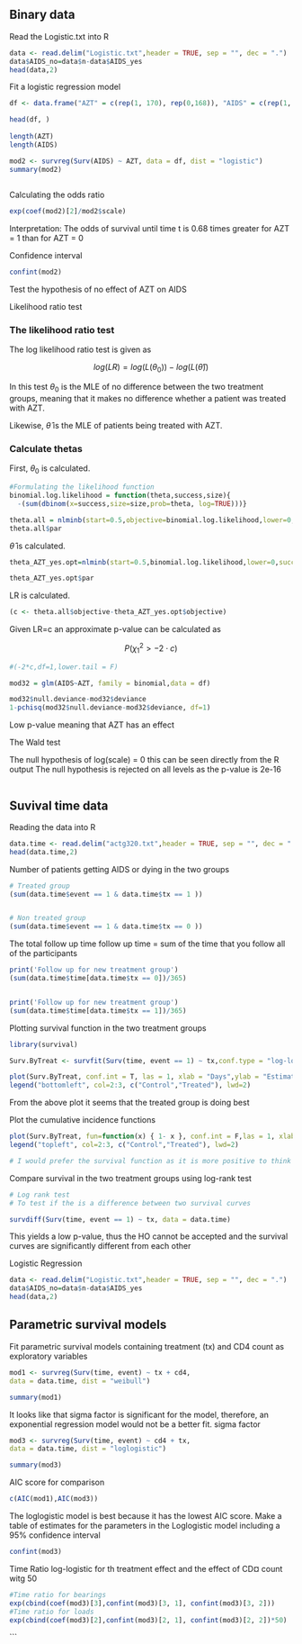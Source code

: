 #################
## Binary data ##
#################

Read the Logistic.txt into R
```r
data <- read.delim("Logistic.txt",header = TRUE, sep = "", dec = ".")
data$AIDS_no=data$n-data$AIDS_yes
head(data,2) 
```

Fit a logistic regression model

```r
df <- data.frame("AZT" = c(rep(1, 170), rep(0,168)), "AIDS" = c(rep(1, 25), rep(0, 145), rep(1, 44), rep(0, 124)))

head(df, )
         
length(AZT)
length(AIDS)

mod2 <- survreg(Surv(AIDS) ~ AZT, data = df, dist = "logistic")
summary(mod2)
         
```
Calculating the odds ratio

```r
exp(coef(mod2)[2]/mod2$scale)
```
Interpretation: The odds of survival until time t is 0.68 times greater for AZT = 1 than for AZT = 0

Confidence interval

```r
confint(mod2)

```
Test the hypothesis of no effect of AZT on AIDS

Likelihood ratio test

### The likelihood ratio test

The log likelihood ratio test is given as

$$log(LR) = log(L(\theta_{0}))-log(L(\hat \theta))$$

In this test $\theta_{0}$ is the MLE of no difference between the two treatment groups, meaning that it makes no difference whether a patient was treated with AZT. 

Likewise, $\hat \theta$ is the MLE of patients being treated with AZT. 

### Calculate thetas

First, $\theta_{0}$ is calculated. 

```r

#Formulating the likelihood function
binomial.log.likelihood = function(theta,success,size){
  -(sum(dbinom(x=success,size=size,prob=theta, log=TRUE)))}

theta.all = nlminb(start=0.5,objective=binomial.log.likelihood,lower=0,success=k,size=n)
theta.all$par
```

$\hat \theta$ is calculated. 

```r
theta_AZT_yes.opt=nlminb(start=0.5,binomial.log.likelihood,lower=0,success=data$AIDS_yes[1],size=data$n[1])

theta_AZT_yes.opt$par
```
LR is calculated. 

```r
(c <- theta.all$objective-theta_AZT_yes.opt$objective)
```

Given LR=c an approximate p-value can be calculated as

$$ P(\chi^2_{1} > -2 \cdot c)$$
```r
#(-2*c,df=1,lower.tail = F)

mod32 = glm(AIDS~AZT, family = binomial,data = df)

mod32$null.deviance-mod32$deviance
1-pchisq(mod32$null.deviance-mod32$deviance, df=1)
```
Low p-value meaning that AZT has an effect



The Wald test

The null hypothesis of log(scale) = 0 this can be seen directly from the R output
The null hypothesis is rejected on all levels as the p-value is 2e-16 



```r

```


#######################
## Suvival time data ##
#######################

Reading the data into R

```r
data.time <- read.delim("actg320.txt",header = TRUE, sep = "", dec = ".")
head(data.time,2) 
```

Number of patients getting AIDS or dying in the two groups
```r
# Treated group
(sum(data.time$event == 1 & data.time$tx == 1 ))


# Non treated group
(sum(data.time$event == 1 & data.time$tx == 0 ))

```
The total follow up time
follow up time = sum of the time that you follow all of the participants
```r
print('Follow up for new treatment group')
(sum(data.time$time[data.time$tx == 0])/365)


print('Follow up for new treatment group')
(sum(data.time$time[data.time$tx == 1])/365)
```
Plotting survival function in the two treatment groups

```r
library(survival)

Surv.ByTreat <- survfit(Surv(time, event == 1) ~ tx,conf.type = "log-log",data = data.time)

plot(Surv.ByTreat, conf.int = T, las = 1, xlab = "Days",ylab = "Estimated Survival Prob.", col=2:3, lwd = 2, ylim=c(0.8,1))
legend("bottomleft", col=2:3, c("Control","Treated"), lwd=2)


```
From the above plot it seems that the treated group is doing best

Plot the cumulative incidence functions

```r
plot(Surv.ByTreat, fun=function(x) { 1- x }, conf.int = F,las = 1, xlab = "Days",ylab = "Estimated Failure Prob.", col=2:3, lwd = 2)
legend("topleft", col=2:3, c("Control","Treated"), lwd=2)

# I would prefer the survival function as it is more positive to think about a survival probability than it is about a failure probability

```

Compare survival in the two treatment groups using log-rank test

```r
# Log rank test
# To test if the is a difference between two survival curves

survdiff(Surv(time, event == 1) ~ tx, data = data.time)


```
This yields a low p-value, thus the HO cannot be accepted and the survival curves are significantly different from each other


Logistic Regression

```r
data <- read.delim("Logistic.txt",header = TRUE, sep = "", dec = ".")
data$AIDS_no=data$n-data$AIDS_yes
head(data,2) 

```

################################
## Parametric survival models ##
################################

Fit parametric survival models containing treatment (tx) and CD4 count as exploratory variables

```r
mod1 <- survreg(Surv(time, event) ~ tx + cd4,
data = data.time, dist = "weibull")

summary(mod1)
```
It looks like that sigma factor is significant for the model, therefore, an exponential regression model would not be a better fit. 
sigma factor

```r

mod3 <- survreg(Surv(time, event) ~ cd4 + tx,
data = data.time, dist = "loglogistic")

summary(mod3)
```

AIC score for comparison

```r
c(AIC(mod1),AIC(mod3))
```
The loglogistic model is best because it has the lowest AIC score. 
Make a table of estimates for the parameters in the Loglogistic model including a 95% confidence interval

```r

confint(mod3)

```
Time Ratio log-logistic for th treatment effect and the effect of CD¤ count witg 50
```r
#Time ratio for bearings
exp(cbind(coef(mod3)[3],confint(mod3)[3, 1], confint(mod3)[3, 2]))
#Time ratio for loads
exp(cbind(coef(mod3)[2],confint(mod3)[2, 1], confint(mod3)[2, 2])*50)
```
```







